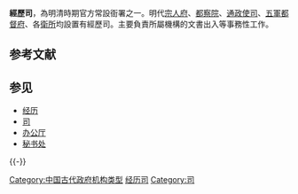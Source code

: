 '''經歷司'''，為明清時期官方常設衙署之一。明代[[宗人府|宗人府]]、[[都察院|都察院]]、[[通政使司|通政使司]]、[[五軍都督府|五軍都督府]]、各[[衛所|衛所]]均設置有經歷司。主要負責所屬機構的文書出入等事務性工作。

== 参考文献 ==
{{Reflist}}

== 参见 ==
* [[经历|经历]]
* [[司|司]]
* [[办公厅|办公厅]]
* [[秘书处|秘书处]]

{{-}}
{{明朝中央官制}}

[[Category:中国古代政府机构类型|Category:中国古代政府机构类型]]
[[Category:经历司|]]
[[Category:司|Category:司]]

{{中国古代政府小作品}}